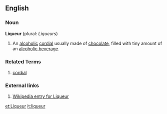 ==English==

===Noun===
'''Liqueur''' (plural: ''Liqueurs'')
# An [[alcoholic]] [[cordial]] usually made of [[chocolate]], filled with tiny amount of an [[alcoholic beverage]].

===Related Terms===
# [[cordial]]

===External links===
# [[w:liqueur|Wikipedia entry for Liqueur]]

[[et:Liqueur]]
[[it:liqueur]]